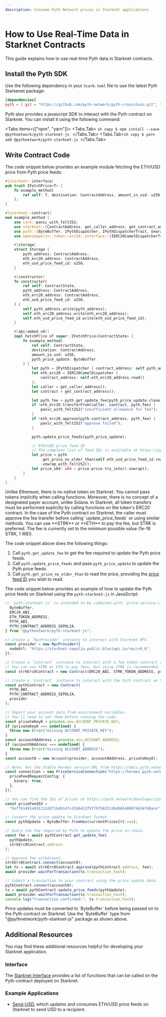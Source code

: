```yaml
---
description: Consume Pyth Network prices in Starknet applications
---
```



# How to Use Real-Time Data in Starknet Contracts

This guide explains how to use real-time Pyth data in Starknet contracts.

## Install the Pyth SDK

Use the following dependency in your `Scarb.toml` file to use the latest Pyth Starkenet package:

```toml copy
[dependencies]
pyth = { git = "https://github.com/pyth-network/pyth-crosschain.git", tag = "pyth-starknet-contract-v0.1.0"}
```

Pyth also provides a javascript SDK to interact with the Pyth contract on Starknet. You can install it using the following command:

<Tabs items={["npm", "yarn"]}>
  <Tabs.Tab>
    ```sh copy $ npm install --save @pythnetwork/pyth-starknet-js ```
  </Tabs.Tab>
  <Tabs.Tab>```sh copy $ yarn add @pythnetwork/pyth-starknet-js ```</Tabs.Tab>
</Tabs>

## Write Contract Code

The code snippet below provides an example module fetching the ETH/USD price from Pyth price feeds:

```rust {12,17,49,57,62-64} copy
#[starknet::interface]
pub trait IFetchPrice<T> {
    fn example_method(
        ref self: T, destination: ContractAddress, amount_in_usd: u256, price_update: ByteBuffer
    );
}

#[starknet::contract]
mod example_method {
    use core::panic_with_felt252;
    use starknet::{ContractAddress, get_caller_address, get_contract_address};
    use pyth::{ByteBuffer, IPythDispatcher, IPythDispatcherTrait, UnwrapWithFelt252};
    use openzeppelin::token::erc20::interface::{IERC20CamelDispatcherTrait, IERC20CamelDispatcher};

    #[storage]
    struct Storage {
        pyth_address: ContractAddress,
        eth_erc20_address: ContractAddress,
        eth_usd_price_feed_id: u256,
    }

    #[constructor]
    fn constructor(
        ref self: ContractState,
        pyth_address: ContractAddress,
        eth_erc20_address: ContractAddress,
        eth_usd_price_feed_id: u256,
    ) {
        self.pyth_address.write(pyth_address);
        self.eth_erc20_address.write(eth_erc20_address);
        self.eth_usd_price_feed_id.write(eth_usd_price_feed_id);
    }

    #[abi(embed_v0)]
    impl FetchPrice of super::IFetchPrice<ContractState> {
        fn example_method(
            ref self: ContractState,
            destination: ContractAddress,
            amount_in_usd: u256,
            pyth_price_update: ByteBuffer
        ) {
            let pyth = IPythDispatcher { contract_address: self.pyth_address.read() };
            let eth_erc20 = IERC20CamelDispatcher {
                contract_address: self.eth_erc20_address.read()
            };
            let caller = get_caller_address();
            let contract = get_contract_address();

            let pyth_fee = pyth.get_update_fee(pyth_price_update.clone(), eth_erc20.contract_address);
            if !eth_erc20.transferFrom(caller, contract, pyth_fee) {
                panic_with_felt252("insufficient allowance for fee");
            }
            if !eth_erc20.approve(pyth.contract_address, pyth_fee) {
                panic_with_felt252("approve failed");
            }

            pyth.update_price_feeds(pyth_price_update);

            // ETH/USD price feed ID
            // The complete list of feed IDs is available at https://pyth.network/developers/price-feed-ids
            let price = pyth
                .get_price_no_older_than(self.eth_usd_price_feed_id.read(), MAX_PRICE_AGE)
                .unwrap_with_felt252();
            let price_u64: u64 = price.price.try_into().unwrap();
        }
    }
}
```

<Callout type="info" emoji="ℹ️">
  Unlike Ethereum, there is no native token on Starknet. You cannot pass tokens
  implicitly when calling functions. Moreover, there is no concept of a
  designated payer account, unlike Solana. In Starknet, all token transfers must
  be performed explicitly by calling functions on the token's ERC20 contract. In
  the case of the Pyth contract on Starknet, the caller must approve the fee
  transfer before calling `update_price_feeds` or using similar methods. You can
  use **STRK** or **ETH** to pay the fee, but STRK is preferred. The fee is
  currently set to the minimum possible value (1e-18 STRK, 1 WEI).
</Callout>

The code snippet above does the following things:

1. Call `pyth.get_update_fee` to get the fee required to update the Pyth price feeds.
1. Call `pyth.update_price_feeds` and pass `pyth_price_update` to update the Pyth price feeds.
1. Call `pyth.get_price_no_older_than` to read the price, providing the [price feed ID](https://pyth.network/developers/price-feed-ids) you wish to read.

The code snippet below provides an example of how to update the Pyth price feeds on Starknet using the `pyth-starknet-js` in JavaScript:

```ts {52} copy
// `pyth-starknet-js` is intended to be combined with `price-service-client` and `starknet-js`.
  ByteBuffer,
  ERC20_ABI,
  ETH_TOKEN_ADDRESS,
  PYTH_ABI,
  PYTH_CONTRACT_ADDRESS_SEPOLIA,
} from "@pythnetwork/pyth-starknet-js";

// Create a `RpcProvider` instance to interact with Starknet RPC.
const provider = new RpcProvider({
  nodeUrl: "https://starknet-sepolia.public.blastapi.io/rpc/v0_6",
});

// Create a `Contract` instance to interact with a fee token contract on Starknet
// You can use STRK or ETH to pay fees, but using STRK is recommended.
const strkErc0Contract = new Contract(ERC20_ABI, STRK_TOKEN_ADDRESS, provider);

// Create a `Contract` instance to interact with the Pyth contract on Starknet.
const pythContract = new Contract(
  PYTH_ABI,
  PYTH_CONTRACT_ADDRESS_SEPOLIA,
  provider
);

// Import your account data from environment variables.
// You'll need to set them before running the code.
const privateKey0 = process.env.ACCOUNT_PRIVATE_KEY;
if (privateKey0 === undefined) {
  throw new Error("missing ACCOUNT_PRIVATE_KEY");
}
const account0Address = process.env.ACCOUNT_ADDRESS;
if (account0Address === undefined) {
  throw new Error("missing ACCOUNT_ADDRESS");
}
const account0 = new Account(provider, account0Address, privateKey0);

// Note: Get the Stable Hermes service URL from https://docs.pyth.network/price-feeds/api-instances-and-providers/hermes
const connection = new PriceServiceConnection("https://hermes.pyth.network", {
  priceFeedRequestConfig: {
    binary: true,
  },
});

// You can find the IDs of prices at https://pyth.network/developers/price-feed-ids
const priceFeedId =
  "0xff61491a931112ddf1bd8147cd1b641375f79f5825126d665480874634fd0ace"; // ETH/USD

// Convert the price update to Starknet format.
const pythUpdate = ByteBuffer.fromHex(currentPrices[0].vaa);

// Query the fee required by Pyth to update the price on-chain.
const fee = await pythContract.get_update_fee(
  pythUpdate,
  strkErc0Contract.address
);

// Approve fee withdrawal.
strkErc0Contract.connect(account0);
let tx = await strkErc0Contract.approve(pythContract.address, fee);
await provider.waitForTransaction(tx.transaction_hash);

// Submit a transaction to your contract using the price update data.
pythContract.connect(account0);
tx = await pythContract.update_price_feeds(pythUpdate);
await provider.waitForTransaction(tx.transaction_hash);
console.log("transaction confirmed:", tx.transaction_hash);
```

<Callout type="info" emoji="ℹ️">
  Price updates must be converted to `ByteBuffer` before being passed on to the
  Pyth contract on Starknet. Use the `ByteBuffer` type from
  "@pythnetwork/pyth-starknet-js" package as shown above.
</Callout>

## Additional Resources

You may find these additional resources helpful for developing your Starknet application.

### Interface

The [Starknet Interface](https://github.com/pyth-network/pyth-crosschain/blob/main/target_chains/starknet/contracts/src/pyth/interface.cairo#L9) provides a list of functions that can be called on the Pyth contract deployed on Starknet.

### Example Applications

- [Send-USD](https://github.com/pyth-network/pyth-examples/tree/main/price_feeds/starknet), which updates and consumes ETH/USD price feeds on Starknet to send USD to a recipient.
